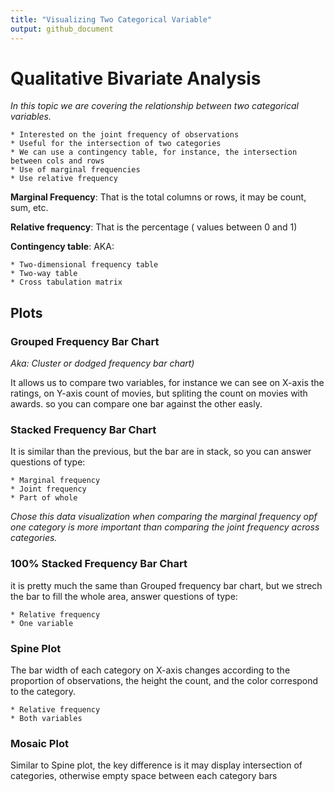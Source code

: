 ```yaml
---
title: "Visualizing Two Categorical Variable"
output: github_document
---
```


# Qualitative Bivariate Analysis

*In this topic we are covering the relationship between two categorical variables.*  


    * Interested on the joint frequency of observations
    * Useful for the intersection of two categories
    * We can use a contingency table, for instance, the intersection between cols and rows
    * Use of marginal frequencies
    * Use relative frequency
    
    
**Marginal Frequency**: That is the total columns or rows, it may be count, sum, etc.  

**Relative frequency**: That is the percentage ( values between 0 and 1)  

**Contingency table**: AKA: 

    * Two-dimensional frequency table
    * Two-way table
    * Cross tabulation matrix
    
    
## Plots

### Grouped Frequency Bar Chart

*Aka: Cluster or dodged frequency bar chart)*  

It allows us to compare two variables, for instance we can see on X-axis the ratings, on Y-axis count of movies, but spliting the count on movies with awards. so you can compare one bar against the other easly.

### Stacked Frequency Bar Chart

It is similar than the previous, but the bar are in stack, so you can answer questions of type:

    * Marginal frequency
    * Joint frequency
    * Part of whole

*Chose this data visualization when comparing the marginal frequency opf one category is more important than comparing the joint frequency across categories.*


### 100% Stacked Frequency Bar Chart

it is pretty much the same than Grouped frequency bar chart, but we strech the bar to fill the whole area, answer questions of type:


    * Relative frequency
    * One variable

### Spine Plot

The bar width of each category on X-axis changes according to the proportion of observations, the height the count, and the color correspond to the category.


    * Relative frequency
    * Both variables


### Mosaic Plot
Similar to Spine plot, the key difference is  it may display intersection of categories, otherwise empty space between each category bars